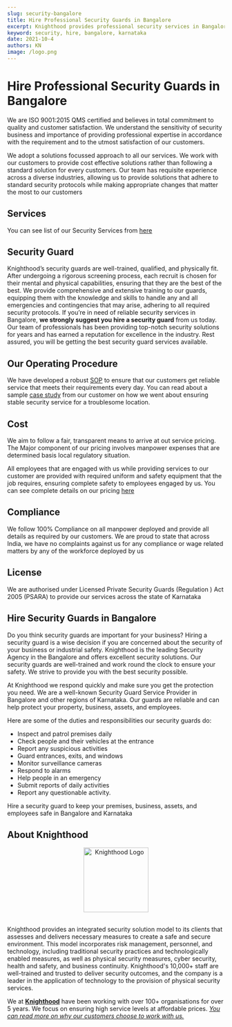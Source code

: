 ```yaml
---
slug: security-bangalore
title: Hire Professional Security Guards in Bangalore
excerpt: Knighthood provides professional security services in Bangalore. Contact us to Hire Now.
keyword: security, hire, bangalore, karnataka
date: 2021-10-4
authors: KN
image: /logo.png
---
```


# Hire Professional Security Guards in Bangalore


We are ISO 9001:2015 QMS certified and believes in total commitment to quality and customer satisfaction. We understand the sensitivity of security business and importance of providing professional expertise in accordance with the requirement and to the utmost satisfaction of our customers.

We adopt a solutions focussed approach to all our services. We work with our customers to provide cost effective solutions rather than following a standard solution for every customers. Our team has requisite experience across a diverse industries, allowing us to provide solutions that adhere to standard security protocols while making appropriate changes that matter the most to our customers



## Services

You can see list of our Security Services from [here](/services/security)

## Security Guard

Knighthood’s security guards are well-trained, qualified, and physically fit. After undergoing a rigorous screening process, each recruit is chosen for their mental and physical capabilities, ensuring that they are the best of the best. We provide comprehensive and extensive training to our guards, equipping them with the knowledge and skills to handle any and all emergencies and contingencies that may arise, adhering to all required security protocols. If you’re in need of reliable security services in Bangalore, **we strongly suggest you hire a security guard** from us today. Our team of professionals has been providing top-notch security solutions for years and has earned a reputation for excellence in the industry. Rest assured, you will be getting the best security guard services available.


## Our Operating Procedure
We have developed a robust [SOP](//security/intro) to ensure that our customers get reliable service that meets their requirements every day. You can read about a sample [case study](/case/case3) from our customer on how we went about ensuring stable security service for a troublesome location.

## Cost

We aim to follow a fair, transparent means to arrive at out service pricing. The Major component of our pricing involves manpower expenses that are determined basis local regulatory situation.

All employees that are engaged with us while providing services to our customer are provided with required uniform and safety equipment that the job requires, ensuring complete safety to employees engaged by us. You can see complete details on our pricing [here](/pricing)

## Compliance

We follow 100% Compliance on all manpower deployed and provide all details as required by our customers. We are proud to state that across India, we have no complaints against us for any compliance or wage related matters by any of the workforce deployed by us


## License

We are authorised under Licensed Private Security Guards (Regulation ) Act 2005 (PSARA) to provide our services across the state of Karnataka

## Hire Security Guards in Bangalore

Do you think security guards are important for your business? Hiring a security guard is a wise decision if you are concerned about the security of your business or industrial safety. Knighthood is the leading Security Agency in the Bangalore and offers excellent security solutions. Our security guards are well-trained and work round the clock to ensure your safety. We strive to provide you with the best security possible.

At Knighthood we respond quickly and make sure you get the protection you need. We are a well-known Security Guard Service Provider in Bangalore and other regions of Karnataka. Our guards are reliable and can help protect your property, business, assets, and employees.

Here are some of the duties and responsibilities our security guards do:

- Inspect and patrol premises daily
- Check people and their vehicles at the entrance
- Report any suspicious activities
- Guard entrances, exits, and windows
- Monitor surveillance cameras
- Respond to alarms
- Help people in an emergency
- Submit reports of daily activities
- Report any questionable activity.

Hire a security guard to keep your premises, business, assets, and employees safe in Bangalore and Karnataka

## About Knighthood

<center><img src="/img/logo.png" width ="150" height ='flex' alt="Knighthood Logo"/></center>
<br/>

Knighthood provides an integrated security solution model to its clients that assesses and delivers necessary measures to create a safe and secure environment. This model incorporates risk management, personnel, and technology, including traditional security practices and technologically enabled measures, as well as physical security measures, cyber security, health and safety, and business continuity. Knighthood's 10,000+ staff are well-trained and trusted to deliver security outcomes, and the company is a leader in the application of technology to the provision of physical security services.



We at **[Knighthood](/)** have been working with over 100+ organisations for over 5 years. We focus on ensuring high service levels at affordable prices. *[You can read more on why our customers choose to work with us.](/whyus)*
